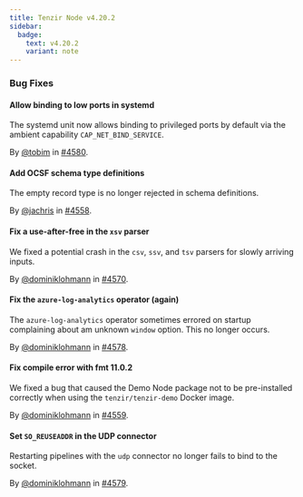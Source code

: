 ```yaml
---
title: Tenzir Node v4.20.2
sidebar:
  badge:
    text: v4.20.2
    variant: note
---
```


### Bug Fixes

#### Allow binding to low ports in systemd

The systemd unit now allows binding to privileged ports by default via the
ambient capability `CAP_NET_BIND_SERVICE`.

By [@tobim](https://github.com/tobim) in [#4580](https://github.com/tenzir/tenzir/pull/4580).

#### Add OCSF schema type definitions

The empty record type is no longer rejected in schema definitions.

By [@jachris](https://github.com/jachris) in [#4558](https://github.com/tenzir/tenzir/pull/4558).

#### Fix a use-after-free in the `xsv` parser

We fixed a potential crash in the `csv`, `ssv`, and `tsv` parsers for slowly
arriving inputs.

By [@dominiklohmann](https://github.com/dominiklohmann) in [#4570](https://github.com/tenzir/tenzir/pull/4570).

#### Fix the `azure-log-analytics` operator (again)

The `azure-log-analytics` operator sometimes errored on startup complaining
about am unknown `window` option. This no longer occurs.

By [@dominiklohmann](https://github.com/dominiklohmann) in [#4578](https://github.com/tenzir/tenzir/pull/4578).

#### Fix compile error with fmt 11.0.2

We fixed a bug that caused the Demo Node package not to be pre-installed
correctly when using the `tenzir/tenzir-demo` Docker image.

By [@dominiklohmann](https://github.com/dominiklohmann) in [#4559](https://github.com/tenzir/tenzir/pull/4559).

#### Set `SO_REUSEADDR` in the UDP connector

Restarting pipelines with the `udp` connector no longer fails to bind to the
socket.

By [@dominiklohmann](https://github.com/dominiklohmann) in [#4579](https://github.com/tenzir/tenzir/pull/4579).
